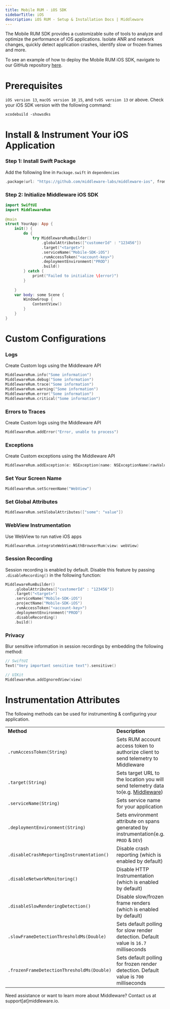 ```yaml
---
title: Mobile RUM - iOS SDK
sidebarTitle: iOS
description: iOS RUM - Setup & Installation Docs | Middleware
---
```


The Mobile RUM SDK provides a customizable suite of tools to analyze and optimize the performance of iOS applications. Isolate ANR and network changes, quickly detect application crashes, identify slow or frozen frames and more.

<Note> To see an example of how to deploy the Mobile RUM iOS SDK, navigate to our GitHub repository [here](https://github.com/middleware-labs/middleware-ios).</Note>

# Prerequisites
`iOS version 13`, `macOS version 10_15`, and `tvOS version 13` or above. Check your iOS SDK version with the following command:
```shell Shell
xcodebuild -showsdks
```


# Install & Instrument Your iOS Application


### Step 1: Install Swift Package

Add the following line in `Package.swift` in `dependencies`

```swift Package.swift
.package(url: "https://github.com/middleware-labs/middleware-ios", from: "1.0.0"),
```

### Step 2: Initialize Middleware iOS SDK

```swift swift
import SwiftUI
import MiddlewareRum
            
@main
struct YourApp: App {
    init() {
        do {
            try MiddlewareRumBuilder()
                .globalAttributes(["customerId" : "123456"])
                .target("<target>")
                .serviceName("Mobile-SDK-iOS")
                .rumAccessToken("<account-key>")
                .deploymentEnvironment("PROD")
                .build()
        } catch {
            print("Failed to initialize \(error)")
        }
        
    }
    var body: some Scene {
        WindowGroup {
            ContentView()
        }
    }
}  
```

# Custom Configurations

### Logs
Create Custom logs using the Middleware API

```swift swift
MiddlewareRum.info("Some information")
MiddlewareRum.debug("Some information")
MiddlewareRum.trace("Some information")
MiddlewareRum.warning("Some information")
MiddlewareRum.error("Some information")
MiddlewareRum.critical("Some information")
```

### Errors to Traces

Create Custom logs using the Middleware API

```swift swift
MiddlewareRum.addError("Error, unable to process")
```

### Exceptions
Create Custom exceptions using the Middleware API

```swift swift
MiddlewareRum.addException(e: NSException(name: NSExceptionName(rawValue: "RuntimeException"), reason: "I am custom exception"))
```

### Set Your Screen Name

```swift swift
MiddlewareRum.setScreenName("WebView")
```

### Set Global Attributes

```swift swift
MiddlewareRum.setGlobalAttributes(["some": "value"])
```

### WebView Instrumentation
Use WebView to run native iOS apps

```swift swift
MiddlewareRum.integrateWebViewWithBrowserRum(view: webView)
```

### Session Recording

Session recording is enabled by default. Disable this feature by passing `.disableRecording()` in the following function:

```swift Swift
MiddlewareRumBuilder()
    .globalAttributes(["customerId" : "123456"])
    .target("<target>")
    .serviceName("Mobile-SDK-iOS")
    .projectName("Mobile-SDK-iOS")
    .rumAccessToken("<account-key>")
    .deploymentEnvironment("PROD")
    .disableRecording()
    .build()
```

### Privacy

Blur sensitive information in session recordings by embedding the following method:

```swift Swift
// SwiftUI
Text("Very important sensitive text").sensitive()

// UIKit
MiddlewareRum.addIgnoredView(view)
```

# Instrumentation Attributes

The following methods can be used for instrumenting & configuring your application.

|                                           |                                                         |
| :-------------------------------------   | :------------------------------------------------ |
| __Method__                                | __Description__ |
| `.rumAccessToken(String)`                 | Sets RUM account access token to authorize client to send telemetry to Middleware |
| `.target(String)`                         | Sets target URL to the location you will send telemetry data to(e.g. [Middleware](https://app.middleware.io/)) |
| `.serviceName(String)`                    | Sets service name for your application|
| `.deploymentEnvironment(String)`          | Sets environment attribute on spans generated by instrumentation(e.g. `PROD` & `DEV`) |
| `.disableCrashReportingInstrumentation()` | Disable crash reporting (which is enabled by default) |
| `.disableNetworkMonitoring()`             | Disable HTTP Instrumentation (which is enabled by default) |
| `.disableSlowRenderingDetection()`	    | Disable slow/frozen frame renders (which is enabled by default) |
| `.slowFrameDetectionThresholdMs(Double)`	| Sets default polling for slow render detection. Default value is `16.7` milliseconds|
| `.frozenFrameDetectionThresholdMs(Double)`| Sets default polling for frozen render detection. Default value is `700` milliseconds |

<Note> Need assistance or want to learn more about Middleware? Contact us at support[at]middleware.io. </Note>